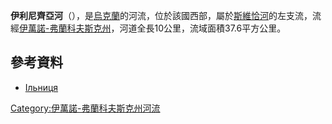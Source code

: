 '''伊利尼齊亞河'''（{{lang-uk|Ільниця}}），是[[烏克蘭|烏克蘭]]的河流，位於該國西部，屬於[[斯維恰河|斯維恰河]]的左支流，流經[[伊萬諾-弗蘭科夫斯克州|伊萬諾-弗蘭科夫斯克州]]，河道全長10公里，流域面積37.6平方公里。

==參考資料==
* [https://web.archive.org/web/20131020164116/http://do.gendocs.ru/docs/index-29520.html?page=31 Ільниця]

{{DEFAULTSORT:Ільниця (річка)}}
[[Category:伊萬諾-弗蘭科夫斯克州河流|Category:伊萬諾-弗蘭科夫斯克州河流]]


{{Ukraine-river-stub}}